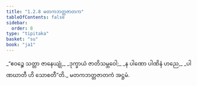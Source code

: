 ```yaml
---
title: "1.2.8 မတကဘတ္တဇာတက"
tableOfContents: false
sidebar:
  order: 8
type: "tipitaka"
basket: "su"
book: "ja1"
---
```



<DynamicBreadcrumb />

<Division number="18" book="ja1" e="ch" v="22" p="5">

<Paragraph number="38" type="verses" book="ja1">
_“ဧဝဉ္စေ သတ္တာ ဇာနေယျုံ,_  
_ဒုက္ခာယံ ဇာတိသမ္ဘဝေါ;_  
_န ပါဏော ပါဏိနံ ဟညေ,_  
_ပါဏဃာတီ ဟိ သောစတီ”တိ._  


</Paragraph>
</Division>

<Paragraph number="39" type="center" book="ja1">
မတကဘတ္တဇာတကံ အဋ္ဌမံ.
</Paragraph>